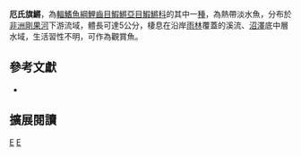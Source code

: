 {{Speciesbox 
| taxon = Aphyosemion escherichi
| status = LC
| status_system = IUCN3.1
| authority =  [[Ahl|Ahl]], 1924
| synonyms = *''Panchax escherichi,Ahl, 1924''
*''Aphyosemion striatum microphtalmum,Lambert & Géry, 1968''
*''Aphyosemion microphtalmum,Lambert & Géry, 1968''
*''Aphyosemion simulans,Lambert & Géry, 1968''
*''Aphyosemion microphtalmum simulans,Lambert & Géry, 1968''
}}
'''厄氏旗鱂'''，為[[輻鰭魚綱|輻鰭魚綱]][[鯉齒目|鯉齒目]][[鰕鱂亞目|鰕鱂亞目]][[鰕鱂科|鰕鱂科]]的其中一[[種|種]]，為熱帶淡水魚，分布於[[非洲|非洲]][[剛果河|剛果河]]下游流域，體長可達5公分，棲息在沿岸[[雨林|雨林]]覆蓋的溪流、[[沼澤|沼澤]]底中層水域，生活習性不明，可作為觀賞魚。
== 參考文獻 ==
*{{FishBase_species|genus=Aphyosemion|species=escherichi |year=2014|month=7}}

== 擴展閱讀 ==
{{refbegin}}
{{wikispecies-inline|Aphyosemion escherichi |厄氏旗鱂}}
{{refend}}
{{Taxonbar|from=Q8202552}}

[[Category:觀賞魚|E]]
[[Category:旗鱂屬|E]]


{{魚類小作品}}